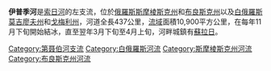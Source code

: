 '''伊普季河'''是[[索日河|索日河]]的左支流，位於[[俄羅斯|俄羅斯]][[斯摩棱斯克州|斯摩棱斯克州]]和[[布良斯克州|布良斯克州]]以及[[白俄羅斯|白俄羅斯]][[莫吉廖夫州|莫吉廖夫州]]和[[戈梅利州|戈梅利州]]，河道全長437公里，[[流域|流域]]面積10,900平方公里，在每年11月下旬開始結冰，直至翌年3月下旬至4月上旬，河畔城鎮有[[蘇拉日|蘇拉日]]。

[[Category:第聂伯河支流|Category:第聂伯河支流]]
[[Category:白俄羅斯河流|Category:白俄羅斯河流]]
[[Category:斯摩棱斯克州河流|Category:斯摩棱斯克州河流]]
[[Category:布良斯克州河流|Category:布良斯克州河流]]

{{Belarus-geo-stub}}
{{Russia-geo-stub}}